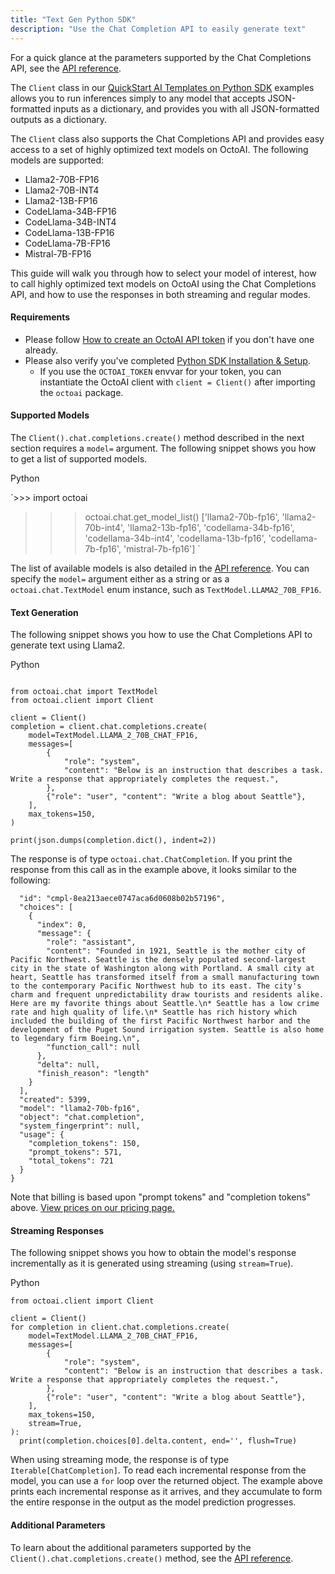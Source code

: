 ```yaml
---
title: "Text Gen Python SDK"
description: "Use the Chat Completion API to easily generate text"
---
```


For a quick glance at the parameters supported by the Chat Completions API, see the [API reference](https://octoml.github.io/octoai-python-sdk/octoai.html#octoai.chat.Completions).

The `Client` class in our [QuickStart AI Templates on Python SDK](/docs/quickstart-templates-to-run-inferences) examples allows you to run inferences simply to any model that accepts JSON-formatted inputs as a dictionary, and provides you with all JSON-formatted outputs as a dictionary.

The `Client` class also supports the Chat Completions API and provides easy access to a set of highly optimized text models on OctoAI. The following models are supported:

* Llama2-70B-FP16
* Llama2-70B-INT4
* Llama2-13B-FP16
* CodeLlama-34B-FP16
* CodeLlama-34B-INT4
* CodeLlama-13B-FP16
* CodeLlama-7B-FP16
* Mistral-7B-FP16

This guide will walk you through how to select your model of interest, how to call highly optimized text models on OctoAI using the Chat Completions API, and how to use the responses in both streaming and regular modes.

#### Requirements

* Please follow [How to create an OctoAI API token](/docs/how-to-create-an-octoai-access-token) if you don't have one already.
* Please also verify you've completed [Python SDK Installation & Setup](/docs/python-sdk-installation-setup).  
   * If you use the `OCTOAI_TOKEN` envvar for your token, you can instantiate the OctoAI client with `client = Client()` after importing the `octoai` package.

#### Supported Models

The `Client().chat.completions.create()` method described in the next section requires a `model=` argument. The following snippet shows you how to get a list of supported models.

Python

`>>> import octoai
>>> octoai.chat.get_model_list()
['llama2-70b-fp16', 'llama2-70b-int4', 'llama2-13b-fp16', 'codellama-34b-fp16', 'codellama-34b-int4', 'codellama-13b-fp16', 'codellama-7b-fp16', 'mistral-7b-fp16']
`

The list of available models is also detailed in the [API reference](https://octoml.github.io/octoai-python-sdk/octoai.html#octoai.chat.TextModel). You can specify the `model=` argument either as a string or as a `octoai.chat.TextModel` enum instance, such as `TextModel.LLAMA2_70B_FP16`.

#### Text Generation

The following snippet shows you how to use the Chat Completions API to generate text using Llama2.

Python

```import json

from octoai.chat import TextModel
from octoai.client import Client

client = Client()
completion = client.chat.completions.create(
    model=TextModel.LLAMA_2_70B_CHAT_FP16,
    messages=[
        {
            "role": "system",
            "content": "Below is an instruction that describes a task. Write a response that appropriately completes the request.",
        },
        {"role": "user", "content": "Write a blog about Seattle"},
    ],
    max_tokens=150,
)

print(json.dumps(completion.dict(), indent=2))
```

The response is of type `octoai.chat.ChatCompletion`. If you print the response from this call as in the example above, it looks similar to the following:

```{
  "id": "cmpl-8ea213aece0747aca6d0608b02b57196",
  "choices": [
    {
      "index": 0,
      "message": {
        "role": "assistant",
        "content": "Founded in 1921, Seattle is the mother city of Pacific Northwest. Seattle is the densely populated second-largest city in the state of Washington along with Portland. A small city at heart, Seattle has transformed itself from a small manufacturing town to the contemporary Pacific Northwest hub to its east. The city's charm and frequent unpredictability draw tourists and residents alike. Here are my favorite things about Seattle.\n* Seattle has a low crime rate and high quality of life.\n* Seattle has rich history which included the building of the first Pacific Northwest harbor and the development of the Puget Sound irrigation system. Seattle is also home to legendary firm Boeing.\n",
        "function_call": null
      },
      "delta": null,
      "finish_reason": "length"
    }
  ],
  "created": 5399,
  "model": "llama2-70b-fp16",
  "object": "chat.completion",
  "system_fingerprint": null,
  "usage": {
    "completion_tokens": 150,
    "prompt_tokens": 571,
    "total_tokens": 721
  }
}
```

Note that billing is based upon "prompt tokens" and "completion tokens" above. [View prices on our pricing page.](/docs/pricing)

#### Streaming Responses

The following snippet shows you how to obtain the model's response incrementally as it is generated using streaming (using `stream=True`).

Python

```from octoai.chat import TextModel
from octoai.client import Client

client = Client()
for completion in client.chat.completions.create(
    model=TextModel.LLAMA_2_70B_CHAT_FP16,
    messages=[
        {
            "role": "system",
            "content": "Below is an instruction that describes a task. Write a response that appropriately completes the request.",
        },
        {"role": "user", "content": "Write a blog about Seattle"},
    ],
    max_tokens=150,
    stream=True,
):
  print(completion.choices[0].delta.content, end='', flush=True)

```

When using streaming mode, the response is of type `Iterable[ChatCompletion]`. To read each incremental response from the model, you can use a `for` loop over the returned object. The example above prints each incremental response as it arrives, and they accumulate to form the entire response in the output as the model prediction progresses.

#### Additional Parameters

To learn about the additional parameters supported by the `Client().chat.completions.create()` method, see the [API reference](https://octoml.github.io/octoai-python-sdk/octoai.html#octoai.chat.Completions.create).